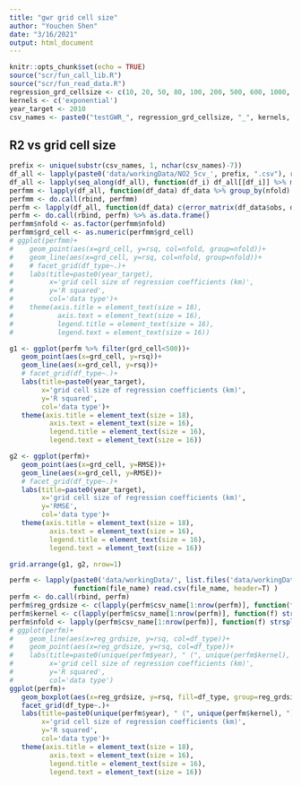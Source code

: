 ```yaml
---
title: "gwr grid cell size"
author: "Youchen Shen"
date: "3/16/2021"
output: html_document
---
```


```r
knitr::opts_chunk$set(echo = TRUE)
source("scr/fun_call_lib.R")
source("scr/fun_read_data.R")
regression_grd_cellsize <- c(10, 20, 50, 80, 100, 200, 500, 600, 1000, 1500, 2000)   #km
kernels <- c('exponential')
year_target <- 2010
csv_names <- paste0("testGWR_", regression_grd_cellsize, "_", kernels, "_", year_target, ".tif")

```

## R2 vs grid cell size
```r
prefix <- unique(substr(csv_names, 1, nchar(csv_names)-7))
df_all <- lapply(paste0('data/workingData/NO2_5cv_', prefix, ".csv"), read.csv)
df_all <- lapply(seq_along(df_all), function(df_i) df_all[[df_i]] %>% mutate(grid_cell=strsplit(prefix[df_i], "_")[[1]][2]))
perfmm <- lapply(df_all, function(df_data) df_data %>% group_by(nfold) %>% summarise(rsq=error_matrix(obs, gwr)[7], grd_cell=unique(grid_cell))) 
perfmm <- do.call(rbind, perfmm)
perfm <- lapply(df_all, function(df_data) c(error_matrix(df_data$obs, df_data$gwr), grd_cell=as.numeric(unique(df_data$grid_cell))))
perfm <- do.call(rbind, perfm) %>% as.data.frame() 
perfmm$nfold <- as.factor(perfmm$nfold)
perfmm$grd_cell <- as.numeric(perfmm$grd_cell)
# ggplot(perfmm)+
#    geom_point(aes(x=grd_cell, y=rsq, col=nfold, group=nfold))+
#    geom_line(aes(x=grd_cell, y=rsq, col=nfold, group=nfold))+
#    # facet_grid(df_type~.)+
#    labs(title=paste0(year_target),
#         x='grid cell size of regression coefficients (km)',
#         y='R squared',
#         col='data type')+
#    theme(axis.title = element_text(size = 18),
#           axis.text = element_text(size = 16),
#           legend.title = element_text(size = 16),
#           legend.text = element_text(size = 16))

g1 <- ggplot(perfm %>% filter(grd_cell<500))+
   geom_point(aes(x=grd_cell, y=rsq))+
   geom_line(aes(x=grd_cell, y=rsq))+
   # facet_grid(df_type~.)+
   labs(title=paste0(year_target),
        x='grid cell size of regression coefficients (km)',
        y='R squared',
        col='data type')+
   theme(axis.title = element_text(size = 18),
          axis.text = element_text(size = 16),
          legend.title = element_text(size = 16),
          legend.text = element_text(size = 16))

g2 <- ggplot(perfm)+
   geom_point(aes(x=grd_cell, y=RMSE))+
   geom_line(aes(x=grd_cell, y=RMSE))+
   # facet_grid(df_type~.)+
   labs(title=paste0(year_target),
        x='grid cell size of regression coefficients (km)',
        y='RMSE',
        col='data type')+
   theme(axis.title = element_text(size = 18),
          axis.text = element_text(size = 16),
          legend.title = element_text(size = 16),
          legend.text = element_text(size = 16))

grid.arrange(g1, g2, nrow=1)
```



```r
perfm <- lapply(paste0('data/workingData/', list.files('data/workingData/', 'test_grdsize_')), 
                function(file_name) read.csv(file_name, header=T) )
perfm <- do.call(rbind, perfm)
perfm$reg_grdsize <- c(lapply(perfm$csv_name[1:nrow(perfm)], function(f) strsplit(f, '_')[[1]][2]) %>% unlist() %>% as.numeric())
perfm$kernel <- c(lapply(perfm$csv_name[1:nrow(perfm)], function(f) strsplit(f, '_')[[1]][3]) %>% unlist() %>% as.character())
perfm$nfold <- lapply(perfm$csv_name[1:nrow(perfm)], function(f) strsplit(f, '_')[[1]][6]) %>% unlist() %>% as.character()
# ggplot(perfm)+
#    geom_line(aes(x=reg_grdsize, y=rsq, col=df_type))+
#    geom_point(aes(x=reg_grdsize, y=rsq, col=df_type))+
#    labs(title=paste0(unique(perfm$year), " (", unique(perfm$kernel), ")"),
#         x='grid cell size of regression coefficients (km)',
#         y='R squared',
#         col='data type')
ggplot(perfm)+
   geom_boxplot(aes(x=reg_grdsize, y=rsq, fill=df_type, group=reg_grdsize))+
   facet_grid(df_type~.)+
   labs(title=paste0(unique(perfm$year), " (", unique(perfm$kernel), ")"),
        x='grid cell size of regression coefficients (km)',
        y='R squared',
        col='data type')+
   theme(axis.title = element_text(size = 18),
          axis.text = element_text(size = 16),
          legend.title = element_text(size = 16),
          legend.text = element_text(size = 16))
```


